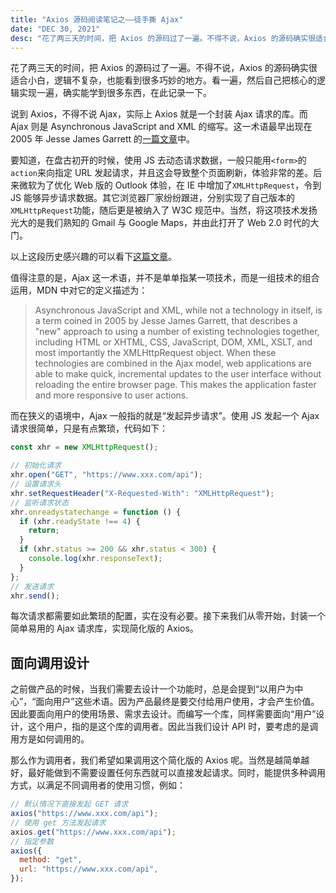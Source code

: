 ```yaml
---
title: "Axios 源码阅读笔记之——徒手撕 Ajax"
date: "DEC 30, 2021"
desc: "花了两三天的时间，把 Axios 的源码过了一遍。不得不说，Axios 的源码确实很适合小白，逻辑不复杂，也能看到很多巧妙的地方。看一遍，然后自己把核心的逻辑实现一遍，确实能学到很多东西，在此记录一下。"
---
```


花了两三天的时间，把 Axios 的源码过了一遍。不得不说，Axios 的源码确实很适合小白，逻辑不复杂，也能看到很多巧妙的地方。看一遍，然后自己把核心的逻辑实现一遍，确实能学到很多东西，在此记录一下。

说到 Axios，不得不说 Ajax，实际上 Axios 就是一个封装 Ajax 请求的库。而 Ajax 则是 Asynchronous JavaScript and XML 的缩写。这一术语最早出现在 2005 年 Jesse James Garrett 的[一篇文章](https://web.archive.org/web/20080702075113/http://www.adaptivepath.com/ideas/essays/archives/000385.php)中。

要知道，在盘古初开的时候，使用 JS 去动态请求数据，一般只能用`<form>`的`action`来向指定 URL 发起请求，并且这会导致整个页面刷新，体验非常的差。后来微软为了优化 Web 版的 Outlook 体验，在 IE 中增加了`XMLHttpRequest`，令到 JS 能够异步请求数据。其它浏览器厂家纷纷跟进，分别实现了自己版本的`XMLHttpRequest`功能，随后更是被纳入了 W3C 规范中。当然，将这项技术发扬光大的是我们熟知的 Gmail 与 Google Maps，并由此打开了 Web 2.0 时代的大门。

以上这段历史感兴趣的可以看下[这篇文章](https://thehistoryoftheweb.com/what-does-ajax-even-stand-for/)。

值得注意的是，Ajax 这一术语，并不是单单指某一项技术，而是一组技术的组合运用，MDN 中对它的定义描述为：

> Asynchronous JavaScript and XML, while not a technology in itself, is a term coined in 2005 by Jesse James Garrett, that describes a "new" approach to using a number of existing technologies together, including HTML or XHTML, CSS, JavaScript, DOM, XML, XSLT, and most importantly the XMLHttpRequest object. When these technologies are combined in the Ajax model, web applications are able to make quick, incremental updates to the user interface without reloading the entire browser page. This makes the application faster and more responsive to user actions.

而在狭义的语境中，Ajax 一般指的就是“发起异步请求”。使用 JS 发起一个 Ajax 请求很简单，只是有点繁琐，代码如下：

```js
const xhr = new XMLHttpRequest();

// 初始化请求
xhr.open("GET", "https://www.xxx.com/api");
// 设置请求头
xhr.setRequestHeader("X-Requested-With": "XMLHttpRequest");
// 监听请求状态
xhr.onreadystatechange = function () {
  if (xhr.readyState !== 4) {
    return;
  }
  if (xhr.status >= 200 && xhr.status < 300) {
    console.log(xhr.responseText);
  }
};
// 发送请求
xhr.send();
```

每次请求都需要如此繁琐的配置，实在没有必要。接下来我们从零开始，封装一个简单易用的 Ajax 请求库，实现简化版的 Axios。

## 面向调用设计

之前做产品的时候，当我们需要去设计一个功能时，总是会提到“以用户为中心”，“面向用户”这些术语。因为产品最终是要交付给用户使用，才会产生价值。因此要面向用户的使用场景、需求去设计。而编写一个库，同样需要面向“用户”设计，这个用户，指的是这个库的调用者。因此当我们设计 API 时，要考虑的是调用方是如何调用的。

那么作为调用者，我们希望如果调用这个简化版的 Axios 呢。当然是越简单越好，最好能做到不需要设置任何东西就可以直接发起请求。同时，能提供多种调用方式，以满足不同调用者的使用习惯，例如：

```js
// 默认情况下直接发起 GET 请求
axios("https://www.xxx.com/api");
// 使用 get 方法发起请求
axios.get("https://www.xxx.com/api");
// 指定参数
axios({
  method: "get",
  url: "https://www.xxx.com/api",
});
```
